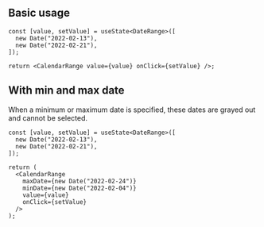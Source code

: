 
## Basic usage

<Preview>
  <DemoCalendarRange />
</Preview>

```tsx
const [value, setValue] = useState<DateRange>([
  new Date("2022-02-13"),
  new Date("2022-02-21"),
]);

return <CalendarRange value={value} onClick={setValue} />;
```

## With min and max date

When a minimum or maximum date is specified, these dates are grayed out and cannot be selected.

<Preview>
  <DemoCalendarRange
    maxDate={new Date("2022-02-24")}
    minDate={new Date("2022-02-04")}
  />
</Preview>

```tsx
const [value, setValue] = useState<DateRange>([
  new Date("2022-02-13"),
  new Date("2022-02-21"),
]);

return (
  <CalendarRange
    maxDate={new Date("2022-02-24")}
    minDate={new Date("2022-02-04")}
    value={value}
    onClick={setValue}
  />
);
```

